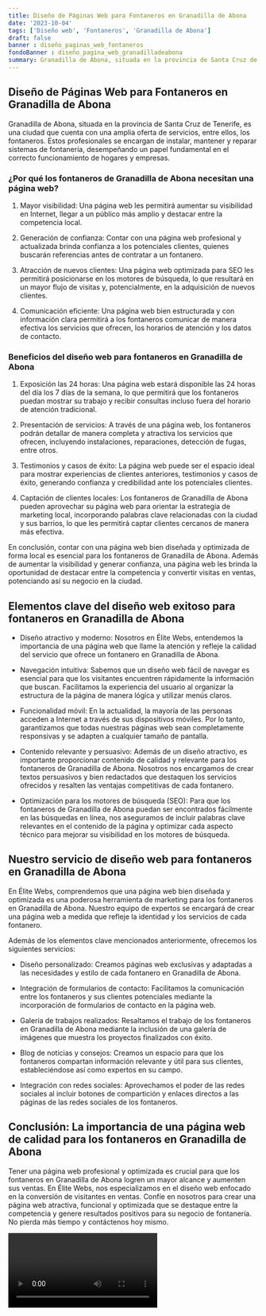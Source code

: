 ```yaml
---
title: Diseño de Páginas Web para Fontaneros en Granadilla de Abona
date: '2023-10-04'
tags: ['Diseño web', 'Fontaneros', 'Granadilla de Abona']
draft: false
banner : diseño_paginas_web_fontaneros
fondoBanner : diseño_pagina_web_granadilladeabona
summary: Granadilla de Abona, situada en la provincia de Santa Cruz de Tenerife, es una ciudad que cuenta con una amplia oferta de servicios, entre ellos, los fontaneros. Estos profesionales se encargan de instalar, mantener y reparar sistemas de fontanería, desempeñando un papel fundamental en el correcto funcionamiento de hogares y empresas.
---
```


## Diseño de Páginas Web para Fontaneros en Granadilla de Abona

Granadilla de Abona, situada en la provincia de Santa Cruz de Tenerife, es una ciudad que cuenta con una amplia oferta de servicios, entre ellos, los fontaneros. Estos profesionales se encargan de instalar, mantener y reparar sistemas de fontanería, desempeñando un papel fundamental en el correcto funcionamiento de hogares y empresas.

### ¿Por qué los fontaneros de Granadilla de Abona necesitan una página web?

1. Mayor visibilidad: Una página web les permitirá aumentar su visibilidad en Internet, llegar a un público más amplio y destacar entre la competencia local.

2. Generación de confianza: Contar con una página web profesional y actualizada brinda confianza a los potenciales clientes, quienes buscarán referencias antes de contratar a un fontanero.

3. Atracción de nuevos clientes: Una página web optimizada para SEO les permitirá posicionarse en los motores de búsqueda, lo que resultará en un mayor flujo de visitas y, potencialmente, en la adquisición de nuevos clientes.

4. Comunicación eficiente: Una página web bien estructurada y con información clara permitirá a los fontaneros comunicar de manera efectiva los servicios que ofrecen, los horarios de atención y los datos de contacto.

### Beneficios del diseño web para fontaneros en Granadilla de Abona

1. Exposición las 24 horas: Una página web estará disponible las 24 horas del día los 7 días de la semana, lo que permitirá que los fontaneros puedan mostrar su trabajo y recibir consultas incluso fuera del horario de atención tradicional.

2. Presentación de servicios: A través de una página web, los fontaneros podrán detallar de manera completa y atractiva los servicios que ofrecen, incluyendo instalaciones, reparaciones, detección de fugas, entre otros.

3. Testimonios y casos de éxito: La página web puede ser el espacio ideal para mostrar experiencias de clientes anteriores, testimonios y casos de éxito, generando confianza y credibilidad ante los potenciales clientes.

4. Captación de clientes locales: Los fontaneros de Granadilla de Abona pueden aprovechar su página web para orientar la estrategia de marketing local, incorporando palabras clave relacionadas con la ciudad y sus barrios, lo que les permitirá captar clientes cercanos de manera más efectiva.

En conclusión, contar con una página web bien diseñada y optimizada de forma local es esencial para los fontaneros de Granadilla de Abona. Además de aumentar la visibilidad y generar confianza, una página web les brinda la oportunidad de destacar entre la competencia y convertir visitas en ventas, potenciando así su negocio en la ciudad.

<GifSeo />

<Cta />

## Elementos clave del diseño web exitoso para fontaneros en Granadilla de Abona

- Diseño atractivo y moderno: Nosotros en Élite Webs, entendemos la importancia de una página web que llame la atención y refleje la calidad del servicio que ofrece un fontanero en Granadilla de Abona.

- Navegación intuitiva: Sabemos que un diseño web fácil de navegar es esencial para que los visitantes encuentren rápidamente la información que buscan. Facilitamos la experiencia del usuario al organizar la estructura de la página de manera lógica y utilizar menús claros.

- Funcionalidad móvil: En la actualidad, la mayoría de las personas acceden a Internet a través de sus dispositivos móviles. Por lo tanto, garantizamos que todas nuestras páginas web sean completamente responsivas y se adapten a cualquier tamaño de pantalla.

- Contenido relevante y persuasivo: Además de un diseño atractivo, es importante proporcionar contenido de calidad y relevante para los fontaneros de Granadilla de Abona. Nosotros nos encargamos de crear textos persuasivos y bien redactados que destaquen los servicios ofrecidos y resalten las ventajas competitivas de cada fontanero.

- Optimización para los motores de búsqueda (SEO): Para que los fontaneros de Granadilla de Abona puedan ser encontrados fácilmente en las búsquedas en línea, nos aseguramos de incluir palabras clave relevantes en el contenido de la página y optimizar cada aspecto técnico para mejorar su visibilidad en los motores de búsqueda.

## Nuestro servicio de diseño web para fontaneros en Granadilla de Abona

En Élite Webs, comprendemos que una página web bien diseñada y optimizada es una poderosa herramienta de marketing para los fontaneros en Granadilla de Abona. Nuestro equipo de expertos se encargará de crear una página web a medida que refleje la identidad y los servicios de cada fontanero.

Además de los elementos clave mencionados anteriormente, ofrecemos los siguientes servicios:

- Diseño personalizado: Creamos páginas web exclusivas y adaptadas a las necesidades y estilo de cada fontanero en Granadilla de Abona.

- Integración de formularios de contacto: Facilitamos la comunicación entre los fontaneros y sus clientes potenciales mediante la incorporación de formularios de contacto en la página web.

- Galería de trabajos realizados: Resaltamos el trabajo de los fontaneros en Granadilla de Abona mediante la inclusión de una galería de imágenes que muestra los proyectos finalizados con éxito.

- Blog de noticias y consejos: Creamos un espacio para que los fontaneros compartan información relevante y útil para sus clientes, estableciéndose así como expertos en su campo.

- Integración con redes sociales: Aprovechamos el poder de las redes sociales al incluir botones de compartición y enlaces directos a las páginas de las redes sociales de los fontaneros.

## Conclusión: La importancia de una página web de calidad para los fontaneros en Granadilla de Abona

Tener una página web profesional y optimizada es crucial para que los fontaneros en Granadilla de Abona logren un mayor alcance y aumenten sus ventas. En Élite Webs, nos especializamos en el diseño web enfocado en la conversión de visitantes en ventas. Confíe en nosotros para crear una página web atractiva, funcional y optimizada que se destaque entre la competencia y genere resultados positivos para su negocio de fontanería. No pierda más tiempo y contáctenos hoy mismo.

<Video />

<CtaBot job='Fontaneros' city='Granadilla de Abona'/>

<Gmaps query='Granadilla de Abona+españa+maps' />